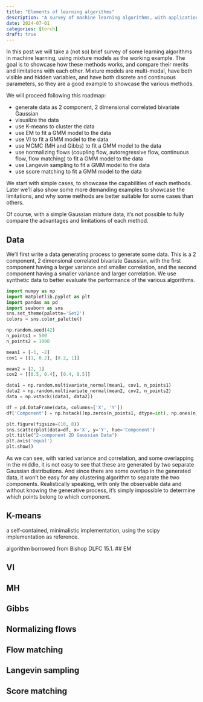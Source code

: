 ```yaml
---
title: "Elements of learning algorithms"
description: "A survey of machine learning algorithms, with applications to mixture modeling"
date: 2024-07-01
categories: [torch]
draft: true
---
```


In this post we will take a (not so) brief survey of some learning algorithms in machine learning, using mixture models as the working example.  The goal is to showcase how these methods works, and compare their merits and limitations with each other.  Mixture models are multi-modal, have both visible and hidden variables, and have both discrete and continuous parameters, so they are a good example to showcase the various methods.


We will proceed following this roadmap:

- generate data as 2 component, 2 dimensional correlated bivariate Gaussian
- visualize the data
- use K-means to cluster the data
- use EM to fit a GMM model to the data
- use VI to fit a GMM model to the data
- use MCMC (MH and Gibbs) to fit a GMM model to the data
- use normalizing flows (coupling flow, autoregressive flow, continuous flow, flow matching) to fit a GMM model to the data
- use Langevin sampling to fit a GMM model to the data
- use score matching to fit a GMM model to the data

We start with simple cases, to showcase the capabilities of each methods. Later we'll also show some more demanding examples to showcase the limitations, and why some methods are better suitable for some cases than others.

Of course, with a simple Gaussian mixture data, it's not possible to fully compare the advantages and limitations of each method.

## Data

We'll first write a data generating process to generate some data. This is a 2 component, 2 dimensional correlated bivariate Gaussian, with the first component having a larger variance and smaller correlation, and the second component having a smaller variance and larger correlation. We use synthetic data to better evaluate the performance of the various algorithms.

```python
import numpy as np
import matplotlib.pyplot as plt
import pandas as pd
import seaborn as sns
sns.set_theme(palette='Set2')
colors = sns.color_palette()

np.random.seed(42)
n_points1 = 500
n_points2 = 1000

mean1 = [-1, -2]
cov1 = [[1, 0.2], [0.2, 1]]  

mean2 = [2, 1]
cov2 = [[0.5, 0.4], [0.4, 0.5]]

data1 = np.random.multivariate_normal(mean1, cov1, n_points1)
data2 = np.random.multivariate_normal(mean2, cov2, n_points2)
data = np.vstack((data1, data2))

df = pd.DataFrame(data, columns=['X', 'Y'])
df['Component'] = np.hstack((np.zeros(n_points1, dtype=int), np.ones(n_points2, dtype=int)))

plt.figure(figsize=(10, 8))
sns.scatterplot(data=df, x='X', y='Y', hue='Component')
plt.title("2-component 2D Gaussian Data")
plt.axis('equal')
plt.show()
```

As we can see, with varied variance and correlation, and some overlapping in the middle, it is not easy to see that these are generated by two separate Gaussian distributions. And since there are some overlap in the generated data, it won't be easy for any clustering algorithm to separate the two components. Realistically speaking, with only the observable data and without knowing the generative process, it's simply impossible to determine which points belong to which component.

## K-means

a self-contained, minimalistic implementation, using the scipy implementation as reference.

algorithm borrowed from Bishop DLFC 15.1.
## EM

## VI

## MH

## Gibbs

## Normalizing flows

## Flow matching

## Langevin sampling

## Score matching